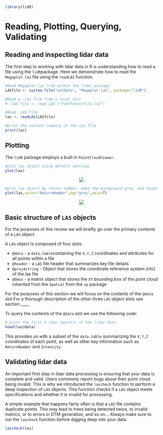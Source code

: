```r
library(lidR)
```

# Reading, Plotting, Querying, Validating {-#my-section}

## Reading and inspecting lidar data {-#my-section}

The first step to working with lidar data in R is understanding how to read a file using the `lidR`package. Here we demonstrate how to read the `Megaplot.laz` file using the `readLAS` function.

```r
#Read Megaplot.laz from within the lidar package
LASfile <- system.file("extdata", "Megaplot.laz", package="lidR")

#Read a .las file from a local disc
# `LAS`file <- read`LAS`("PathToYourFile.las")

#Read `LAS`file
las <- readLAS(LASfile)

#print the content summary of the las file
print(las)
```

## Plotting {-#my-section}

The `lidR` package employs a built in `PointCloudViewer`.

```r
#plot las object using default settings
plot(las)
```

<center>

![](images/plot_standard.png)

</center>


```r
#plot las object by return number, make the background grey, and display XYZ axis
plot(las,color="ReturnNumber",bg="grey",axis=T)
```

<center>

![](images/plot_returnnum.png)

</center>

## Basic structure of `LAS` objects {-#my-section}

For the purposes of this review we will briefly go over the primary contents of a `LAS` object. 

A `LAS` object is composed of four slots: 

* `@data`  - a `data.table`containing the `X,Y,Z` coordinates and attributes for all points within a file
* `@header` - a `LAS` file header that summarizes key file details
* `@proj4string` - Object that stores the coordinate reference system (`CRS`) of the las file
* `@bbox` - a matrix object that stores the `XY` bounding box of the point cloud inherited from the `Spatial` from the `sp` package

For the purposes of this section we will focus on the contents of the `@data` slot.For a thorough description of the other three `LAS` object slots see section ____. 

To query the contents of the `@data` slot we use the following code:

```r
# print the first 6 rows (points) of the lidar data
head(las@data)

```

This provides us with a subset of the `data.table` summarizing the `X,Y,Z` coordinates of each point, as well as other key information such as `ReturnNumber` and `Intensity`.

## Validating lidar data {-#my-section}

An important first step in lidar data processing is ensuring that your data is complete and valid. Users commonly report bugs about their point cloud being invalid. This is why we introduced the `lascheck` function to perform a deep inspection of `LAS` objects. This function checks if a `LAS` object meets specifications and whether it is invalid for processing. 

A simple example that happens fairly often is that a `LAS` file contains duplicate points. This may lead to trees being detected twice, to invalid metrics, or to errors in DTM generation, and so on… Always make sure to run the `lascheck` function before digging deep into your data.

```r
lascheck(las)
```

